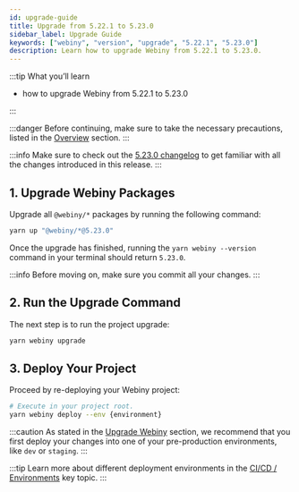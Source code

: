 ```yaml
---
id: upgrade-guide
title: Upgrade from 5.22.1 to 5.23.0
sidebar_label: Upgrade Guide
keywords: ["webiny", "version", "upgrade", "5.22.1", "5.23.0"]
description: Learn how to upgrade Webiny from 5.22.1 to 5.23.0.
---
```


:::tip What you’ll learn

- how to upgrade Webiny from 5.22.1 to 5.23.0

:::

:::danger
Before continuing, make sure to take the necessary precautions, listed in the [Overview](/docs/how-to-guides/upgrade-webiny#-precaution-measures) section.
:::

:::info
Make sure to check out the [5.23.0 changelog](/docs/release-notes/5.23.0/changelog) to get familiar with all the changes introduced in this release.
:::

## 1. Upgrade Webiny Packages

Upgrade all `@webiny/*` packages by running the following command:

```bash
yarn up "@webiny/*@5.23.0"
```

Once the upgrade has finished, running the `yarn webiny --version` command in your terminal should return `5.23.0`.

:::info
Before moving on, make sure you commit all your changes.
:::

## 2. Run the Upgrade Command

The next step is to run the project upgrade:

```bash
yarn webiny upgrade
```

## 3. Deploy Your Project

Proceed by re-deploying your Webiny project:

```bash
# Execute in your project root.
yarn webiny deploy --env {environment}
```

:::caution
As stated in the [Upgrade Webiny](/docs/how-to-guides/upgrade-webiny#pre-production-environments-first) section, we recommend that you first deploy your changes into one of your pre-production environments, like `dev` or `staging`.
:::

:::tip
Learn more about different deployment environments in the [CI/CD / Environments](/docs/key-topics/ci-cd/environments) key topic.
:::

